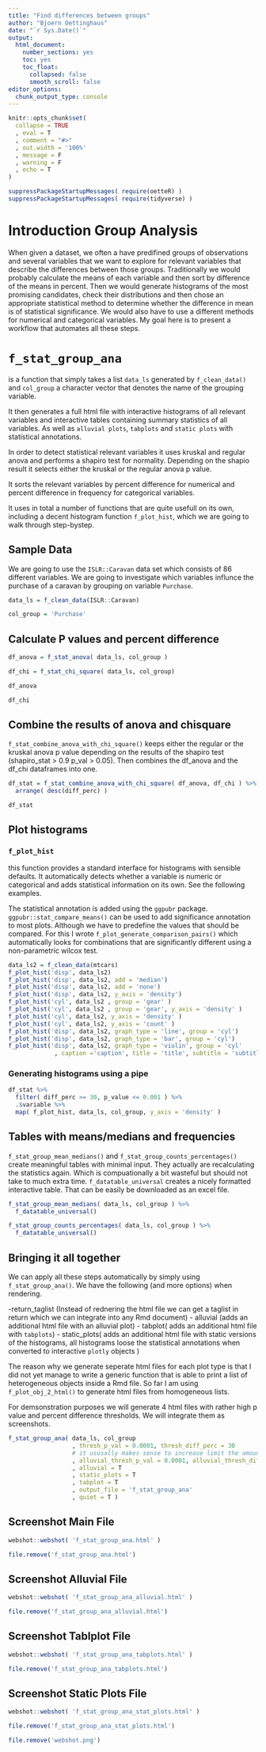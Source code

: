 ```yaml
---
title: "Find differences between groups"
author: "Bjoern Oettinghaus"
date: "`r Sys.Date()`"
output: 
  html_document: 
    number_sections: yes
    toc: yes
    toc_float:
      collapsed: false
      smooth_scroll: false
editor_options: 
  chunk_output_type: console
---
```



```r
knitr::opts_chunk$set(
  collapse = TRUE
  , eval = T
  , comment = "#>"
  , out.width = '100%'
  , message = F
  , warning = F
  , echo = T
)
```

```r
suppressPackageStartupMessages( require(oetteR) )
suppressPackageStartupMessages( require(tidyverse) )
```

# Introduction Group Analysis

When given a dataset, we often a have predifined groups of observations and several variables that we want to explore for relevant variables that describe the differences between those groups. Traditionally we would probably calculate the means of each variable and then sort by difference of the means in percent. Then we would generate histograms of the most promising candidates, check their distributions and then chose an appropriate statistical method to determine whether the difference in mean is of statistical significance. We would also have to use a different methods for numerical and categorical variables. My goal here is to present a workflow that automates all these steps.

# `f_stat_group_ana`

is a function that simply takes a list `data_ls` generated by `f_clean_data()` and `col_group` a character vector that denotes the name of the grouping variable.

It then generates a full html file with interactive histograms of all relevant variables and interactive tables containing summary statistics of all variables. As well as `alluvial plots`, `tabplots` and `static plots` with statistical annotations.

In order to detect statistical relevant variables it uses kruskal and regular anova and performs a shapiro test for normality. Depending on the shapio result it selects either the kruskal or the regular anova p value.

It sorts the relevant variables by percent difference for numerical and percent difference in frequency for categorical variables.

It uses in total a number of functions that are quite usefull on its own, including a decent histogram function `f_plot_hist`, which we are going to walk through step-bystep.

## Sample Data

We are going to use the `ISLR::Caravan` data set which consists of 86 different variables. We are going to investigate which variables influnce the purchase of a caravan by grouping on variable `Purchase`.


```r

data_ls = f_clean_data(ISLR::Caravan)

col_group = 'Purchase'

```


## Calculate P values and percent difference


```r

df_anova = f_stat_anova( data_ls, col_group )

df_chi = f_stat_chi_square( data_ls, col_group)

df_anova

df_chi


```

## Combine the results of anova and chisquare

`f_stat_combine_anova_with_chi_square()` keeps either the regular or the kruskal anova p value depending on the results of the shapiro test (shapiro_stat > 0.9 p_val > 0.05). Then combines the df_anova and the df_chi dataframes into one.

```r

df_stat = f_stat_combine_anova_with_chi_square( df_anova, df_chi ) %>%
  arrange( desc(diff_perc) )

df_stat

```

## Plot histograms

### `f_plot_hist`

this function provides a standard interface for histograms with sensible defaults. It automatically detects whether a variable is numeric or categorical and adds statistical information on its own. See the following examples.

The statistical annotation is added using the `ggpubr` package. `ggpubr::stat_compare_means()` can be used to add significance annotation to most plots. Although we have to predefine the values that should be compared. For this I wrote `f_plot_generate_comparison_pairs()` which automatically looks for combinations that are significantly different using a non-parametric wilcox test.

```r

data_ls2 = f_clean_data(mtcars)
f_plot_hist('disp', data_ls2)
f_plot_hist('disp', data_ls2, add = 'median')
f_plot_hist('disp', data_ls2, add = 'none')
f_plot_hist('disp', data_ls2, y_axis = 'density')
f_plot_hist('cyl', data_ls2 , group = 'gear' )
f_plot_hist('cyl', data_ls2 , group = 'gear', y_axis = 'density' )
f_plot_hist('cyl', data_ls2, y_axis = 'density' )
f_plot_hist('cyl', data_ls2, y_axis = 'count' )
f_plot_hist('disp', data_ls2, graph_type = 'line', group = 'cyl')
f_plot_hist('disp', data_ls2, graph_type = 'bar', group = 'cyl')
f_plot_hist('disp', data_ls2, graph_type = 'violin', group = 'cyl'
             , caption ='caption', title = 'title', subtitle = 'subtitle')
```


### Generating histograms using a pipe

```r

df_stat %>%
  filter( diff_perc >= 30, p_value <= 0.001 ) %>%
  .$variable %>%
  map( f_plot_hist, data_ls, col_group, y_axis = 'density' )

```


## Tables with means/medians and frequencies

`f_stat_group_mean_medians()` and `f_stat_group_counts_percentages()` create meaningful tables with minimal input. They actually are recalculating the statistics again. Which is compuationally a bit wasteful but should not take to much extra time. `f_datatable_universal` creates a nicely formatted interactive table. That can be easily be downloaded as an excel file.

```r

f_stat_group_mean_medians( data_ls, col_group ) %>%
  f_datatable_universal()

f_stat_group_counts_percentages( data_ls, col_group ) %>%
  f_datatable_universal()

```

## Bringing it all together

We can apply all these steps automatically by simply using `f_stat_group_ana()`. We have the following (and more options) when rendering.

-return_taglist (Instead of rednering the html file we can get a taglist in return which we can integrate into any Rmd document)
- alluvial (adds an additional html file with an alluvial plot)
- tabplot( adds an additional html file with `tabplots`)
- static_plots( adds an additional html file with static versions of the histograms, all histograms loose the statistical annotations when converted to interactive `plotly` objects )

The reason why we generate seperate html files for each plot type is that I did not yet manage to write a generic function that is able to print a list of heterogeneous objects inside a Rmd file. So far I am using `f_plot_obj_2_html()` to generate html files from homogeneous lists.

For demsonstration purposes we will generate 4 html files with rather high p value and percent difference thresholds. We will integrate them as screenshots.

```r

f_stat_group_ana( data_ls, col_group
                  , thresh_p_val = 0.0001, thresh_diff_perc = 30
                  # it ususally makes sense to increase limit the amount of variables in an alluvial plot
                  , alluvial_thresh_p_val = 0.0001, alluvial_thresh_diff_perc = 30
                  , alluvial = T
                  , static_plots = T
                  , tabplot = T 
                  , output_file = 'f_stat_group_ana'
                  , quiet = T )

```

## Screenshot Main File

```r

webshot::webshot( 'f_stat_group_ana.html' )

file.remove('f_stat_group_ana.html')

```

## Screenshot Alluvial File

```r

webshot::webshot( 'f_stat_group_ana_alluvial.html' )

file.remove('f_stat_group_ana_alluvial.html')

```

## Screenshot Tablplot File

```r

webshot::webshot( 'f_stat_group_ana_tabplots.html' )

file.remove('f_stat_group_ana_tabplots.html')

```

## Screenshot Static Plots File

```r

webshot::webshot( 'f_stat_group_ana_stat_plots.html' )

file.remove('f_stat_group_ana_stat_plots.html')

file.remove('webshot.png')

```
